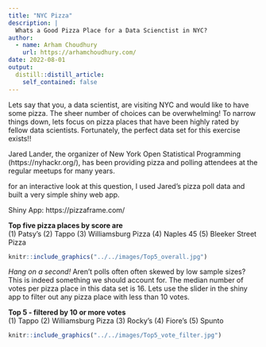 ```yaml
---
title: "NYC Pizza"
description: |
  Whats a Good Pizza Place for a Data Scienctist in NYC?
author:
  - name: Arham Choudhury
    url: https://arhamchoudhury.com/
date: 2022-08-01
output:
  distill::distill_article:
    self_contained: false
---
```


Lets say that you, a data scientist, are visiting NYC and would like to have some pizza. The sheer number of choices can be overwhelming! To narrow things down, lets focus on pizza places that have been highly rated by fellow data scientists. Fortunately, the perfect data set for this exercise exists!!

Jared Lander, the organizer of New York Open Statistical Programming (https://nyhackr.org/), has been providing pizza and polling attendees at the regular meetups for many years.

for an interactive look at this question, I used Jared's pizza poll data and built a very simple shiny web app.

Shiny App: https://pizzaframe.com/

**Top five pizza places by score are**  
(1) Patsy's (2) Tappo (3) Williamsburg Pizza (4) Naples 45  (5) Bleeker Street Pizza

```r
knitr::include_graphics("../../images/Top5_overall.jpg")  
```

*Hang on a second!* Aren't polls often often skewed by low sample sizes? This is indeed something we should account for. The median number of votes per pizza place in this data set is 16. Lets use the slider in the shiny app to filter out any pizza place with less than 10 votes.

**Top 5 - filtered by 10 or more votes**  
(1) Tappo (2) Williamsburg Pizza (3) Rocky's  (4) Fiore's (5) Spunto
 
```r
knitr::include_graphics("../../images/Top5_vote_filter.jpg")  
```







#

